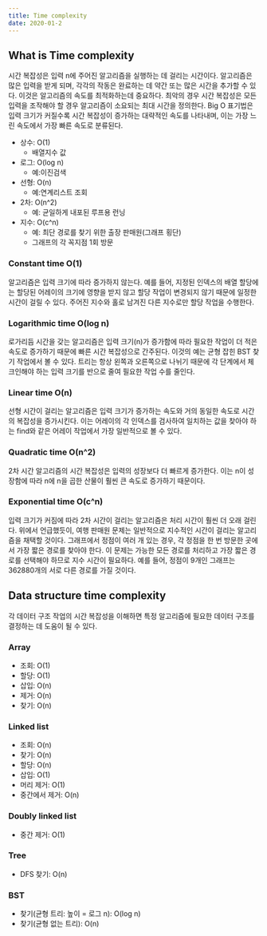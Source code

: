 ```yaml
---
title: Time complexity
date: 2020-01-2
---
```



## What is Time complexity

시간 복잡성은 입력 n에 주어진 알고리즘을 실행하는 데 걸리는 시간이다. 알고리즘은 많은 입력을 받게 되며, 각각의 작동은 완료하는 데 약간 또는 많은 시간을 추가할 수 있다. 이것은 알고리즘의 속도를 최적화하는데 중요하다. 최악의 경우 시간 복잡성은 모든 입력을 조작해야 할 경우 알고리즘이 소요되는 최대 시간을 정의한다. Big O 표기법은 입력 크기가 커질수록 시간 복잡성이 증가하는 대략적인 속도를 나타내며, 이는 가장 느린 속도에서 가장 빠른 속도로 분류된다.
* 상수: O(1)
    * 배열지수 값
* 로그: O(log n)
    * 예:이진검색
* 선형: O(n)
    * 예:연계리스트 조회
* 2차: O(n^2)
    * 예: 균일하게 내포된 루프용 런닝
* 지수: O(c^n)
    * 예: 최단 경로를 찾기 위한 출장 판매원(그래프 횡단)
    * 그래프의 각 꼭지점 1회 방문

### Constant time O(1)

알고리즘은 입력 크기에 따라 증가하지 않는다. 예를 들어, 지정된 인덱스의 배열 할당에는 할당된 어레이의 크기에 영향을 받지 않고 할당 작업이 변경되지 않기 때문에 일정한 시간이 걸릴 수 있다. 주어진 지수와 홀로 남겨진 다른 지수로만 할당 작업을 수행한다.


### Logarithmic time O(log n)

로가리듬 시간을 갖는 알고리즘은 입력 크기(n)가 증가함에 따라 필요한 작업이 더 적은 속도로 증가하기 때문에 빠른 시간 복잡성으로 간주된다. 이것의 예는 균형 잡힌 BST 찾기 작업에서 볼 수 있다. 트리는 항상 왼쪽과 오른쪽으로 나뉘기 때문에 각 단계에서 체크인해야 하는 입력 크기를 반으로 줄여 필요한 작업 수를 줄인다.


### Linear time O(n)

선형 시간이 걸리는 알고리즘은 입력 크기가 증가하는 속도와 거의 동일한 속도로 시간의 복잡성을 증가시킨다. 이는 어레이의 각 인덱스를 검사하여 일치하는 값을 찾아야 하는 find와 같은 어레이 작업에서 가장 일반적으로 볼 수 있다.


### Quadratic time O(n^2)

2차 시간 알고리즘의 시간 복잡성은 입력의 성장보다 더 빠르게 증가한다. 이는 n이 성장함에 따라 n에 n을 곱한 산물이 훨씬 큰 속도로 증가하기 때문이다. 


### Exponential time O(c^n)

입력 크기가 커짐에 따라 2차 시간이 걸리는 알고리즘은 처리 시간이 훨씬 더 오래 걸린다. 위에서 언급했듯이, 여행 판매원 문제는 일반적으로 지수적인 시간이 걸리는 알고리즘을 채택할 것이다. 그래프에서 정점이 여러 개 있는 경우, 각 정점을 한 번 방문한 곳에서 가장 짧은 경로를 찾아야 한다. 이 문제는 가능한 모든 경로를 처리하고 가장 짧은 경로를 선택해야 하므로 지수 시간이 필요하다. 예를 들어, 정점이 9개인 그래프는 362880개의 서로 다른 경로를 가질 것이다.


## Data structure time complexity

각 데이터 구조 작업의 시간 복잡성을 이해하면 특정 알고리즘에 필요한 데이터 구조를 결정하는 데 도움이 될 수 있다.

### Array
* 조회: O(1)
* 할당: O(1)
* 삽입: O(n)
* 제거: O(n)
* 찾기: O(n)

### Linked list
* 조회: O(n)
* 찾기: O(n)
* 할당: O(n)
* 삽입: O(1)
* 머리 제거: O(1)
* 중간에서 제거: O(n)


### Doubly linked list
* 중간 제거: O(1)


### Tree
* DFS 찾기: O(n)


### BST
* 찾기(균형 트리: 높이 = 로그 n): O(log n)
* 찾기(균형 없는 트리): O(n)